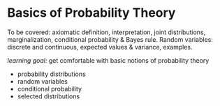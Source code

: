 # Basics of Probability Theory

To be covered: axiomatic definition, interpretation, joint distributions,
marginalization, conditional probability & Bayes rule. Random variables: discrete and
continuous, expected values & variance, examples.

*learning goal:* get comfortable with basic notions of probability theory

- probability distributions
- random variables
- conditional probability
- selected distributions
